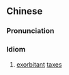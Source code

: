{{also|苛捐杂税}}
==Chinese==
{{zh-forms|s=苛捐杂税}}

===Pronunciation===
{{zh-pron
|m=kējuānzáshuì
|cat=id
}}

===Idiom===
{{zh-idiom}}

# [[exorbitant]] [[tax|taxes]]